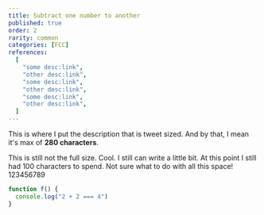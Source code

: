 ```yaml
---
title: Subtract one number to another
published: true
order: 2
rarity: common
categories: [FCC]
references:
  [
    "some desc:link",
    "other desc:link",
    "some desc:link",
    "other desc:link",
    "some desc:link",
    "other desc:link",
  ]
---
```


This is where I put the description that is tweet sized. And by that, I mean it's max of **280 characters**.

This is still not the full size. Cool. I still can write a little bit. At this point I still had 100 characters to spend. Not sure what to do with all this space! 123456789

```js
function f() {
  console.log("2 + 2 === 4")
}
```
